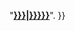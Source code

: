 <includeonly>{{Sister project
|project = Wikisource
|text = [[Wikisource]] has the text of ''[[s:The New Student's Reference Work|The New Student's Reference Work]]'' article {{#if:{{{2|}}}|about}} "'''[[s:The New Student's Reference Work/{{{1|{{PAGENAME}}}}}|{{{2|{{{1|{{PAGENAME}}}}}}}}]]'''".
}}</includeonly><noinclude>
{{documentation}}
</noinclude>